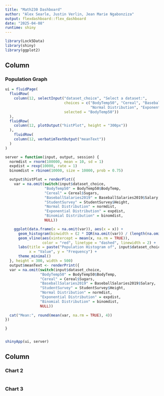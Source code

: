 ```yaml
---
title: "Math230 Dashboard"
author: "Alex Searle, Justin Verlin, Jean Marie Ngabonziza"
output: flexdashboard::flex_dashboard
date: "2025-04-08"
runtime: shiny
---
```


```r
library(Lock5Data)
library(shiny)
library(ggplot2)
```

Column 
-------------------------------------
    
### Population Graph
    
```r
ui = fluidPage(
  fluidRow(
    column(12, selectInput("dataset_choice", "Select a dataset:",
                           choices = c("BodyTemp50", "Cereal", "BaseballSalaries2019", "StudentSurvey", 
                                       "Normal Distribution", "Exponential Distribution", "Binomial Distribution"),
                           selected = "BodyTemp50"))
  ),
  fluidRow(
    column(12, plotOutput("histPlot", height = "300px"))
  ),
    fluidRow(
    column(12, verbatimTextOutput("meanText")) 
  )
)

server = function(input, output, session) {
  normdist = rnorm(100000, mean = 10, sd = 1)
  expdist = rexp(10000, rate = 1)
  binomdist = rbinom(10000, size = 10000, prob = 0.75)

  output$histPlot = renderPlot({
    var = na.omit(switch(input$dataset_choice,
                  "BodyTemp50" = BodyTemp50$BodyTemp,
                  "Cereal" = Cereal$Sugars,
                  "BaseballSalaries2019" = BaseballSalaries2019$Salary,
                  "StudentSurvey" = StudentSurvey$Height,
                  "Normal Distribution" = normdist,
                  "Exponential Distribution" = expdist,
                  "Binomial Distribution" = binomdist,
                  NULL))

    ggplot(data.frame(x = na.omit(var)), aes(x = x)) +
      geom_histogram(binwidth = (2 * IQR(na.omit(var)) / (length(na.omit(var))^(1/3))), fill = "navyblue", color = "white") +
      geom_vline(aes(xintercept = mean(x, na.rm = TRUE)), 
                 color = "red", linetype = "dashed", linewidth = 2) +
      labs(title = paste("Population Histogram of", input$dataset_choice),
           x = "Value", y = "Frequency") +
      theme_minimal()
  }, height = 300, width = 500)
  output$meanText <- renderPrint({
  var = na.omit(switch(input$dataset_choice,
                "BodyTemp50" = BodyTemp50$BodyTemp,
                "Cereal" = Cereal$Sugars,
                "BaseballSalaries2019" = BaseballSalaries2019$Salary,
                "StudentSurvey" = StudentSurvey$Height,
                "Normal Distribution" = normdist,
                "Exponential Distribution" = expdist,
                "Binomial Distribution" = binomdist,
                NULL))
  
  cat("Mean:", round(mean(var, na.rm = TRUE), 4))
})

}


shinyApp(ui, server)
```
   
Column {.tabset}
-------------------------------------
   
### Chart 2

```r
```   
 
### Chart 3
    
```r
```
